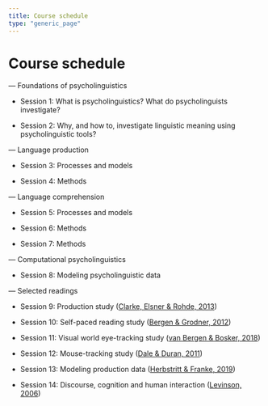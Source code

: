 ```yaml
---
title: Course schedule
type: "generic_page"
---
```


# Course schedule

--- Foundations of psycholinguistics

- Session 1: What is psycholinguistics? What do psycholinguists investigate?

- Session 2: Why, and how to, investigate linguistic meaning using psycholinguistic tools?

--- Language production

- Session 3: Processes and models

- Session 4: Methods

--- Language comprehension

- Session 5: Processes and models

- Session 6: Methods

- Session 7: Methods

--- Computational psycholinguistics

- Session 8: Modeling psycholinguistic data

--- Selected readings

- Session 9: Production study ([Clarke, Elsner & Rohde, 2013](https://github.com/vini-macuch-silva/intro-to-psycholinguistics/tree/master/materials/S09-Clarke,Elsner&Rohde(2013).pdf))

- Session 10: Self-paced reading study ([Bergen & Grodner, 2012](https://github.com/vini-macuch-silva/intro-to-psycholinguistics/tree/master/materials/S10-Bergen&Grodner(2012).pdf))

- Session 11: Visual world eye-tracking study ([van Bergen & Bosker, 2018](https://github.com/vini-macuch-silva/intro-to-psycholinguistics/tree/master/materials/S11-vanBergen&Bosker(2018).pdf))

- Session 12: Mouse-tracking study ([Dale & Duran, 2011](https://github.com/vini-macuch-silva/intro-to-psycholinguistics/tree/master/materials/S12-Dale&Duran(2011).pdf))

- Session 13: Modeling production data ([Herbstritt & Franke, 2019](https://github.com/vini-macuch-silva/intro-to-psycholinguistics/tree/master/materials/S13-Herbstritt&Franke(2019).pdf))

- Session 14: Discourse, cognition and human interaction ([Levinson, 2006](https://github.com/vini-macuch-silva/intro-to-psycholinguistics/tree/master/materials/S14-Levinson(2006).pdf))


